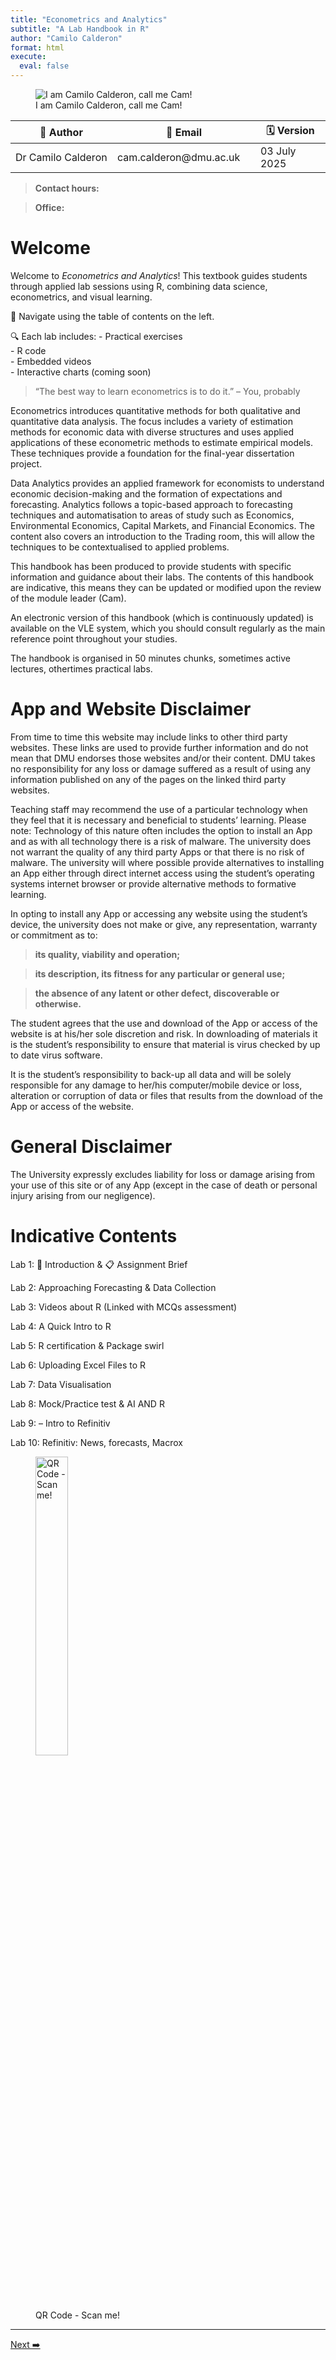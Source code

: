 ```yaml
---
title: "Econometrics and Analytics"
subtitle: "A Lab Handbook in R"
author: "Camilo Calderon"
format: html
execute: 
  eval: false
---
```


![I am Camilo Calderon, call me Cam!](/images/image1.png)

| 👤 **Author**          | 📧 **Email**                    | 🗓️ **Version**  |
|------------------------|----------------------------------|-----------------|
| Dr Camilo Calderon     | cam.calderon@dmu.ac.uk           | 03 July 2025    |

 
> **Contact hours:**

> **Office:**   


# Welcome

Welcome to *Econometrics and Analytics*! This textbook guides students through applied lab sessions using R, combining data science, econometrics, and visual learning.

📘 Navigate using the table of contents on the left.

🔍 Each lab includes:
- Practical exercises  
- R code  
- Embedded videos  
- Interactive charts (coming soon)  

> “The best way to learn econometrics is to do it.” – You, probably

Econometrics introduces quantitative methods for both qualitative and quantitative data analysis. The focus includes a variety of estimation methods for economic data with diverse structures and uses applied applications of these econometric methods to estimate empirical models.  These techniques provide a foundation for the final-year dissertation project.

 

Data Analytics provides an applied framework for economists to understand economic decision-making and the formation of expectations and forecasting. Analytics follows a topic-based approach to forecasting techniques and automatisation to areas of study such as Economics, Environmental Economics, Capital Markets, and Financial Economics. The content also covers an introduction to the Trading room, this will allow the techniques to be contextualised to applied problems. 

This handbook has been produced to provide students with specific information and guidance about their labs. The contents of this handbook are indicative, this means they can be updated or modified upon the review of the module leader (Cam).

An electronic version of this handbook (which is continuously updated) is available on the VLE system, which you should consult regularly as the main reference point throughout your studies.

The handbook is organised in 50 minutes chunks, sometimes active lectures, othertimes practical labs.

# App and Website Disclaimer
From time to time this website may include links to other third party websites. These links are used to provide further information and do not mean that DMU endorses those websites and/or their content. DMU takes no responsibility for any loss or damage suffered as a result of using any information published on any of the pages on the linked third party websites.

Teaching staff may recommend the use of a particular technology when they feel that it is necessary and beneficial to students’ learning.  Please note:  Technology of this nature often includes the option to install an App and as with all technology there is a risk of malware.  The university does not warrant the quality of any third party Apps or that there is no risk of malware.  The university will where possible provide alternatives to installing an App either through direct internet access using the student’s operating systems internet browser or provide alternative methods to formative learning.

In opting to install any App or accessing any website using the student’s device, the university does not make or give, any representation, warranty or commitment as to:

> **its quality, viability and operation;**

> **its description, its fitness for any particular or general use;**

> **the absence of any latent or other defect, discoverable or otherwise.**

The student agrees that the use and download of the App or access of the website is at his/her sole discretion and risk.  In downloading of materials it is the student’s responsibility to ensure that material is virus checked by up to date virus software.

It is the student’s responsibility to back-up all data and will be solely responsible for any damage to her/his computer/mobile device or loss, alteration or corruption of data or files that results from the download of the App or access of the website. 

# General Disclaimer

The University expressly excludes liability for loss or damage arising from your use of this site or of any App (except in the case of death or personal injury arising from our negligence).

# Indicative Contents

Lab 1: 📄 Introduction &  📋 Assignment Brief

Lab 2: Approaching Forecasting & Data Collection

Lab 3: Videos about R (Linked with MCQs assessment)

Lab 4: A Quick Intro to R

Lab 5: R certification & Package swirl

Lab 6: Uploading Excel Files to R

Lab 7: Data Visualisation

Lab 8: Mock/Practice test & AI AND R

Lab 9: – Intro to Refinitiv

Lab 10: Refinitiv: News, forecasts, Macrox

![QR Code - Scan me! ](/images/scan_me.png){width=35%}


---




[Next ➡️](labs/part001.html)
